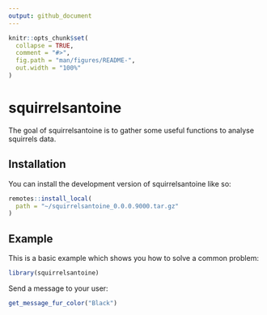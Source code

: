 ```yaml
---
output: github_document
---
```


<!-- README.md is generated from README.Rmd. Please edit that file -->

```r
knitr::opts_chunk$set(
  collapse = TRUE,
  comment = "#>",
  fig.path = "man/figures/README-",
  out.width = "100%"
)
```

# squirrelsantoine

<!-- badges: start -->
<!-- badges: end -->

The goal of squirrelsantoine is to gather some useful functions
to analyse squirrels data.

## Installation

You can install the development version of squirrelsantoine like so:

``` r
remotes::install_local(
  path = "~/squirrelsantoine_0.0.0.9000.tar.gz"
)
```

## Example

This is a basic example which shows you how to solve a common problem:

```r
library(squirrelsantoine)
```

Send a message to your user:

```r
get_message_fur_color("Black")
```
